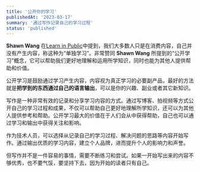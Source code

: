 ```yaml
---
title: '公开你的学习'
publishedAt: '2023-03-17'
summary: '通过写作记录自己的学习过程'
status: 'published'
---
```

**Shawn Wang** 在[Learn in Public](https://www.swyx.io/learn-in-public)中提到，我们大多数人只是在消费内容，自己并没有产生内容，称这种为“单独学习”。非常赞同 **Shawn Wang** 所提到的“公开学习”概念，它可以帮助我们更好地理解和运用所学知识，同时也能为其他人提供帮助和价值。

公开学习是鼓励通过学习产生内容，内容视为真正学习的必要副产品，最好的方法就是**把学到的东西通过自己的语言输出**，可以是你的兴趣、副业或者其它新知识。

写作是一种非常有效的记录和分享学习内容的方式。通过写博客、拍视频等方式公开自己的学习过程和成果，不仅可以帮助自己更好地理解所学知识，还可以为其他人提供参考和帮助。公开学习最大的价值在于人们会从中获得帮助，自己也可以通过学习和输出中获得关注和影响。

作为技术人员，可以选择从记录自己的学习过程、解决问题的思路等内容开始写作。通过输出优质的学习内容，建立个人品牌，进而提升个人的影响力和声誉。

但写作并不是一件容易的事情，需要不断练习和尝试。如果一开始写出来的内容不够优秀，也不要气馁，要坚持下去，因为开始的读者只有自己。